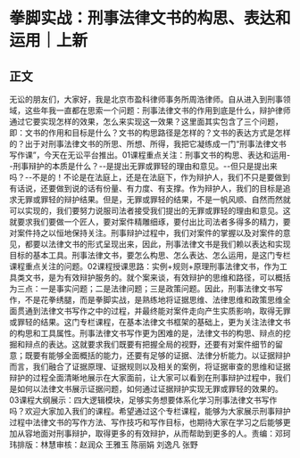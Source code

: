 # 拳脚实战：刑事法律文书的构思、表达和运用｜上新
## 正文
无讼的朋友们，大家好，我是北京市盈科律师事务所周浩律师。自从进入到刑事领域，这些年我一直都在思索一个问题：刑事法律文书的作用到底是什么，辩护律师通过它要实现怎样的效果，怎么来实现这一效果？这里面其实包含了三个问题，即：文书的作用和目标是什么？文书的构思路径是怎样的？文书的表达方式是怎样的？出于对刑事法律文书的所思、所想、所得，我把它凝练成一门“刑事法律文书写作课”，今天在无讼平台推出。01课程重点关注：刑事文书的构思、表达和运用--刑事辩护的本质是什么？--是提出无罪或罪轻的理由和意见。--但只是提出来吗？--不是的！不论是在法庭上，还是在法庭下，作为辩护人，我们不只是要做到有话说，还要做到说的话有份量、有力度、有支撑。作为辩护人，我们的目标是追求无罪或罪轻的辩护结果。但是，无罪或罪轻的结果，不是一帆风顺、自然而然就可以实现的，我们要努力说服司法者接受我们提出的无罪或罪轻的理由和意见。这就要求我们要做一个匠人，要对案件精雕细琢，要付出比司法者多得多的精力，要对案件持之以恒地保持关注。刑事辩护过程中，我们对案件的掌握以及对案件的意见，都要以法律文书的形式呈现出来，因此，刑事法律文书是我们赖以表达和实现目标的基本工具。刑事法律文书，要怎么构思、怎么表达、怎么运用，是这门专栏课程重点关注的问题。02课程授课思路：实例+规则+原理刑事法律文书，作为工具类文书，是为有效辩护服务的。就个案来谈，有效辩护的思维和路径，可以概括为三点：一是事实问题；二是法律问题；三是政策问题。因此，刑事法律文书写作，不是花拳绣腿，而是拳脚实战，是熟练地将证据思维、法律思维和政策思维全面贯通到法律文书写作之中的过程，并最终能对案件走向产生实质影响，取得无罪或罪轻的结果。这门专栏课程，在基本法律文书框架的基础上，更为关注法律文书的构思和工具属性。刑事法律文书写作更为困难的是，法律文书的构思、辩点的挖掘和辩点的表达。这就要求我们既要有把握全局的视野，还要有对案件细节的留意；既要有能够全面概括的能力，还要有足够的证据、法律分析能力。以证据辩护而言，我们融合了证据原理、证据规则以及相关的案例，将证据审查的思维和证据辩护的过程全面清晰地展示在大家面前，让大家可以看到在刑事辩护过程中，我们是如何以法律文书展示证据问题，如何通过证据辩护实现无罪或罪轻的效果的。03课程大纲展示：四大逻辑模块，足够实务想要体系化学习刑事法律文书写作吗？欢迎大家加入我们的课程。希望通过这个专栏课程，能够为大家展示刑事辩护过程中法律文书的写作方法、写作技巧和写作目标，也期待大家在学习之后能够更加从容地面对刑事辩护，取得更多的有效辩护，从而帮助到更多的人。责编：邓珂玮排版：林慧审核：赵润众 王雅玉 陈丽娟 刘逸凡 张野